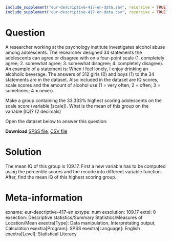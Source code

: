 ```r
include_supplement("eur-descriptive-417-en-data.sav", recursive = TRUE)
include_supplement("eur-descriptive-417-en-data.csv", recursive = TRUE)
```

Question
========
A researcher working at the psychology institute investigates alcohol abuse among adolescents. The researcher designed 34 statements the adolescents can agree or disagree with on a four-point scale (1. completely agree; 2. somewhat agree; 3. somewhat disagree; 4. completely disagree). An example of a statement is: When I feel lonely, I enjoy drinking an alcoholic beverage. The answers of 312 girls (0) and boys (1) to the 34 statements are in the dataset. Also included in the dataset are IQ scores, scale scores and the amount of alcohol use (1 = very often; 2 = often; 3 = sometimes; 4 = never).

Make a group containing the 33.333% highest scoring adolescents on the scale score (variable [scale]). What is the mean of this group on the variable [IQ]? (2 decimals)

Open the dataset below to answer this question:

**Download** [SPSS file](eur-descriptive-417-en-data.sav), [CSV file](eur-descriptive-417-en-data.csv)


Solution
========
The mean IQ of this group is 109.17. First a new variable has to be computed using the percentile scores and the recode into different variable function. After, find the mean IQ of this highest scoring group.


Meta-information
================
exname: eur-descriptive-417-en
extype: num
exsolution: 109.17
extol: 0
exsection: Descriptive statistics/Summary Statistics/Measures of Location/Mean
exextra[Type]: Data manipulation, Interpretating output, Calculation
exextra[Program]: SPSS
exextra[Language]: English
exextra[Level]: Statistical Literacy

